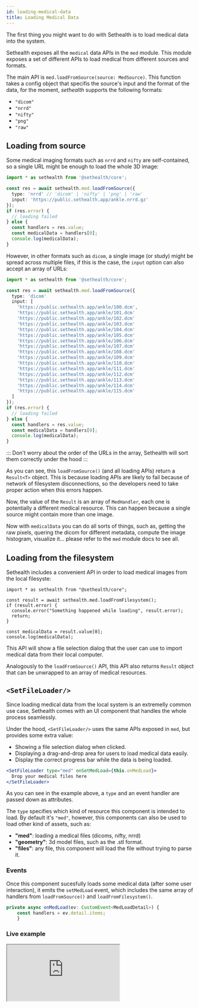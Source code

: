 ```yaml
---
id: loading-medical-data
title: Loading Medical Data
---
```


The first thing you might want to do with Sethealth is to load medical data into the system.

Sethealth exposes all the `medical` data APIs in the `med` module.
This module exposes a set of different APIs to load medical from different sources and formats.

The main API is `med.loadFromSource(source: MedSource)`.
This function takes a config object that specifis the source's input and the format
of the data, for the moment, _sethealth_ supports the following formats:

- `"dicom"`
- `"nrrd"`
- `"nifty"`
- `"png"`
- `"raw"`

## Loading from source

Some medical imaging formats such as `nrrd` and `nifty` are self-contained, so a single URL might be enough to load the whole 3D image:

```ts
import * as sethealth from '@sethealth/core';

const res = await sethealth.med.loadFromSource({
  type: 'nrrd' // 'dicom' | 'nifty' | 'png' | 'raw'
  input: 'https://public.sethealth.app/ankle.nrrd.gz'
});
if (res.error) {
  // loading failed
} else {
  const handlers = res.value;
  const medicalData = handlers[0];
  console.log(medicalData);
}
```

However, in other formats such as `dicom`, a single image (or study) might be spread across multiple files, if this is the case,
the `input` option can also accept an array of URLs:

```ts
import * as sethealth from '@sethealth/core';

const res = await sethealth.med.loadFromSource({
  type: 'dicom'
  input: [
    'https://public.sethealth.app/ankle/100.dcm',
    'https://public.sethealth.app/ankle/101.dcm'
    'https://public.sethealth.app/ankle/102.dcm'
    'https://public.sethealth.app/ankle/103.dcm'
    'https://public.sethealth.app/ankle/104.dcm'
    'https://public.sethealth.app/ankle/105.dcm'
    'https://public.sethealth.app/ankle/106.dcm'
    'https://public.sethealth.app/ankle/107.dcm'
    'https://public.sethealth.app/ankle/108.dcm'
    'https://public.sethealth.app/ankle/109.dcm'
    'https://public.sethealth.app/ankle/110.dcm'
    'https://public.sethealth.app/ankle/111.dcm'
    'https://public.sethealth.app/ankle/112.dcm'
    'https://public.sethealth.app/ankle/113.dcm'
    'https://public.sethealth.app/ankle/114.dcm'
    'https://public.sethealth.app/ankle/115.dcm'
  ]
});
if (res.error) {
  // loading failed
} else {
  const handlers = res.value;
  const medicalData = handlers[0];
  console.log(medicalData);
}
```

:::
Don't worry about the order of the URLs in the array, Sethealth will sort them correctly under the hood
:::


As you can see, this `loadFromSource()` (and all loading APIs) return a `Result<T>` object. This is because loading
APIs are likely to fail because of network of filesystem disconnections, so the developers need to take proper action when this errors happen.
 
Now, the value of the `Result` is an array of `MedHandler`, each one is potentially a different medical resource.
This can happen because a single source might contain more than one image.

Now with `medicalData` you can do all sorts of things, such as, getting the raw pixels, quering the dicom for different
metadata, compute the image histogram, visualize it... please refer to the `med` module docs to see all.

## Loading from the filesystem

Sethealth includes a convenient API in order to load medical images from the local filesyste:

```tsx
import * as sethealth from "@sethealth/core";

const result = await sethealth.med.loadFromFilesystem();
if (result.error) {
  console.error("Something happened while loading", result.error);
  return;
}

const medicalData = result.value[0];
console.log(medicalData);
```

This API will show a file selection dialog that the user can use to import medical data from their local computer.

Analogously to the `loadFromSource()` API, this API also returns `Result` object that can be unwrapped to an array of medical resources.

## `<SetFileLoader/>`

Since loading medical data from the local system is an extremelly common use case, Sethealth comes with an UI component
that handles the whole process seamlessly.

Under the hood, `<SetFileLoader/>` uses the same APIs exposed in `med`, but provides some extra value:

- Showing a file selection dialog when clicked.
- Displaying a drag-and-drop area for users to load medical data easily.
- Display the correct progress bar while the data is being loaded.

```jsx
<SetFileLoader type="med" onSetMedLoad={this.onMedLoad}>
  Drop your medical files here
</SetFileLoader>
```

As you can see in the example above, a `type` and an event handler are passed down as attributes.

The `type` specifies which kind of resource this component is intended to load. By default it's `"med"`, however,
this components can also be used to load other kind of assets, such as:

- **"med"**: loading a medical files (dicoms, nifty, nrrd)
- **"geometry"**: 3d model files, such as the .stl format.
- **"files"**: any file, this component will load the file without trying to parse it.

### Events

Once this component sucesfully loads some medical data (after some user interaction), it emits the `setMedLoad` event,
which includes the same array of handlers from `loadFromSource()` and `loadFromFilesystem()`.

```ts
private async onMedLoad(ev: CustomEvent<MedLoadDetail>) {
    const handlers = ev.detail.items;
    }
```

### Live example

<iframe
  src="https://codesandbox.io/embed/solitary-haze-pr218?fontsize=14&hidenavigation=1&theme=dark"
  style={{
    width:' 100%',
    height: '500px',
    border: 0,
    borderRadius: '4px',
    overflow: 'hidden'
  }}
  loading="lazy"
  allow="accelerometer; ambient-light-sensor; camera; encrypted-media; geolocation; gyroscope; hid; microphone; midi; payment; usb; vr; xr-spatial-tracking"
  sandbox="allow-forms allow-modals allow-popups allow-presentation allow-same-origin allow-scripts"
/>
